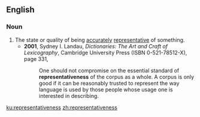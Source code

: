 ==English==

===Noun===
{{en-noun|-}}
# The state or quality of being [[accurately]] [[representative]] of something.
#* '''2001''', Sydney I. Landau, ''Dictionaries: The Art and Craft of Lexicography'', Cambridge University Press (ISBN 0-521-78512-X), page 331,
#*: One should not compromise on the essential standard of '''representativeness''' of the corpus as a whole. A corpus is only good if it can be reasonably trusted to represent the way language is used by those people whose usage one is interested in describing.

[[ku:representativeness]]
[[zh:representativeness]]